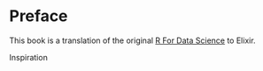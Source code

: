 # Preface {.unnumbered}

This book is a translation of the original [R For Data Science](https://r4ds.had.co.nz) to Elixir.

Inspiration

